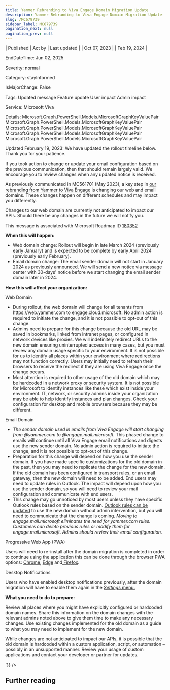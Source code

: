 ```yaml
---
title: Yammer Rebranding to Viva Engage Domain Migration Update
description: Yammer Rebranding to Viva Engage Domain Migration Update
slug: /MC679739
sidebar_label: MC679739
pagination_next: null
pagination_prev: null
---
```



| Published | Act by | Last updated |
| Oct 07, 2023 |  | Feb 19, 2024 |

EndDateTime: Jun 02, 2025

Severity: normal

Category: stayInformed

IsMajorChange: False

Tags: Updated message Feature update User impact Admin impact

Service: Microsoft Viva

Details: Microsoft.Graph.PowerShell.Models.MicrosoftGraphKeyValuePair Microsoft.Graph.PowerShell.Models.MicrosoftGraphKeyValuePair Microsoft.Graph.PowerShell.Models.MicrosoftGraphKeyValuePair Microsoft.Graph.PowerShell.Models.MicrosoftGraphKeyValuePair Microsoft.Graph.PowerShell.Models.MicrosoftGraphKeyValuePair

<div dangerouslySetInnerHTML={{__html:`
<p>Updated February 19, 2023: We have updated the rollout timeline below. Thank you for your patience.</p><p>If you took action to change or update your email configuration based on the previous communication, then that should remain largely valid. We encourage you to review changes when any updated notice is received.</p><p>As previously communicated in MC561701 (May 2023), a key step in <a href="https://techcommunity.microsoft.com/t5/viva-engage-blog/yammer-com-rebranded-to-viva-engage/ba-p/3856807" target="_blank" style="">our rebranding from Yammer to Viva Engage</a> is changing our web and email domains. These changes happen on different schedules and may impact you differently.<br></p><p>Changes to our web domain are currently not anticipated to impact our APIs. Should there be any changes in the future we will notify you.</p><p>This message is associated with Microsoft Roadmap ID <a href="https://www.microsoft.com/microsoft-365/roadmap?filters=&amp;searchterms=180352" target="_blank">180352</a></p><p>
</p><p><b>When this will happen:</b><br></p><ul><li>Web domain change: Rollout will begin in late March 2024 (previously early January) and is expected to be complete by early April 2024 (previously early February).</li><li>Email domain change: The email sender domain will not start in January 2024 as previously announced. We will send a new notice via message center with 30-days' notice before we start changing the email sender domain later in 2024.</li></ul><p><b>How this will affect your organization:</b><br></p><p>Web Domain</p><ul><li>During rollout, the web domain will change for all tenants from https://web.yammer.com to engage.cloud.microsoft. No admin action is required to initiate the change, and it is not possible to opt-out of this change.<br></li><li>Admins need to prepare for this change because the old URL may be saved in bookmarks, linked from intranet pages, or configured in network devices like proxies. We will indefinitely redirect URLs to the new domain ensuring uninterrupted access in many cases, but you must review any domain usage specific to your environment. It is not possible for us to identify all places within your environment where redirections may not function correctly. Users may initially need to refresh their browsers to receive the redirect if they are using Viva Engage once the change occurs.</li><li>Most attention is required to other usage of the old domain which may be hardcoded in a network proxy or security system. It is not possible for Microsoft to identify instances like these which exist inside your environment. IT, network, or security admins inside your organization may be able to help identify instances and plan changes. Check your configuration for desktop and mobile browsers because they may be different.</li></ul><p>Email Domain</p><ul><li><i>The sender domain used in emails from Viva Engage will start changing from @yammer.com to @engage.mail.microsoft.</i> This phased change to emails will continue until all Viva Engage email notifications and digests use the new sender domain. No admin action is required to initiate the change, and it is not possible to opt-out of this change.</li><li>Preparation for this change will depend on how you use the sender domain. If you have made specific customizations for the old domain in the past, then you may need to replicate the change for the new domain. If the old domain has been configured in transport rules, or an email gateway, then the new domain will need to be added. End users may need to update rules in Outlook. The impact will depend upon how you use the sender domain, so you will need to review your mail configuration and communicate with end users.</li><li>This change may go unnoticed by most users unless they have specific Outlook rules based on the sender domain.&nbsp;<a href="https://support.microsoft.com/office/manage-email-messages-by-using-rules-c24f5dea-9465-4df4-ad17-a50704d66c59" target="_blank">Outlook rules can be updated</a> to use the new domain without admin intervention, but you will need to communicate that the change is coming. <i>Moving to engage.mail.microsoft eliminates the need for yammer.com rules. Customers can delete previous rules or modify them for engage.mail.microsoft. Admins should review their email configuration.</i></li></ul><p>Progressive Web App (PWA)<br></p><p>Users will need to re-install after the domain migration is completed in order to continue using the application this can be done through the browser PWA options: <a href="https://support.google.com/chrome/answer/9658361?hl=en-GB&amp;co=GENIE.Platform%3DDesktop#:~:text=Install%20a%20PWA%201%20On%20your%20computer%2C%20open,Follow%20the%20on-screen%20instructions%20to%20install%20the%20PWA." target="_blank">Chrome</a>, <a href="https://learn.microsoft.com/microsoft-edge/progressive-web-apps-chromium/ux" target="_blank">Edge</a>&nbsp;and<a href="https://developer.mozilla.org/docs/Web/Progressive_web_apps/Guides/Installing" target="_blank"> Firefox</a>.</p><p>Desktop Notifications<br></p><p>
</p><p>
</p><p>Users who have enabled desktop notifications previously, after the domain migration will have to enable them again in the <a href="https://support.microsoft.com/office/manage-viva-engage-desktop-notifications-bf60a88f-23cc-4ee3-b81d-5637b073d1de#:~:text=Enable%20desktop%20notifications%20from%20Viva%20Engage%20on%20the,this%20setting%2C%20and%20turn%20off%20Manage%20desktop%20notifications." target="_blank"><i>Settings</i> menu.</a></p><p><b>What you need to do to prepare:</b><br></p><p>Review all places where you might have explicitly configured or hardcoded domain names. Share this information on the domain changes with the relevant admins noted above to give them time to make any necessary changes. Use existing changes implemented for the old domain as a guide to what you may need to implement for the new domain. 
</p><p>While changes are not anticipated to impact our APIs, it is possible that the old domain is hardcoded within a custom application, script, or automation – possibly in an unsupported manner. Review your usage of custom applications and contact your developer or partner for updates.</p>
`}} />

## Further reading
